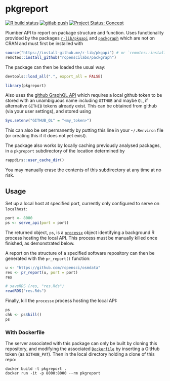 # pkgreport

<!-- badges: start -->
[![R build status](https://github.com/ropenscilabs/pkgreport/workflows/R-CMD-check/badge.svg)](https://github.com/ropenscilabs/pkgreport/actions?query=workflow%3AR-CMD-check)
[![gitlab push](https://github.com/ropenscilabs/pkgreport/workflows/push-to-gitlab/badge.svg)](https://github.com/ropenscilabs/pkgreport/actions?query=workflow%3Apush-to-gitlab)
[![Project Status: Concept](https://www.repostatus.org/badges/latest/concept.svg)](https://www.repostatus.org/#concept)
<!-- badges: end -->

Plumber API to report on package structure and function. Uses functionality
provided by the packages [`r-lib/pkgapi`](https://github.com/r-lib/pkgapi) and
[`packgraph`](https://github.com/ropenscilabs/packgraph) which are not on CRAN and
must first be installed with
```r
source("https://install-github.me/r-lib/pkgapi") # or `remotes::install_github()`
remotes::install_github("ropenscilabs/packgraph")
```

The package can then be loaded the usual way:
```r
devtools::load_all(".", export_all = FALSE)
```
```r
library(pkgreport)
```

Also uses the [github GraphQL API](https://developer.github.com/v4) which
requires a local github token to be stored with an unambiguous name including
`GITHUB` and maybe `QL`, if alternative `GITHIB` tokens already exist. This can
be obtained from github (via your user settings), and stored using
```r
Sys.setenv("GITHUB_QL" = "<my_token>")
```
This can also be set permanently by putting this line in your `~/.Renviron`
file (or creating this if it does not yet exist).

The package also works by locally caching previously analysed packages, in
a `pkgreport` subdirectory of the location determined by
```r
rappdirs::user_cache_dir()
```
You may manually erase the contents of this subdirectory at any time at no risk.


## Usage

Set up a local host at specified port, currently only configured to serve on `localhost`:

```r
port <- 8000
ps <- serve_api(port = port)
```
The returned object, `ps`, is a [`processx`](https://github.com/r-lib/processx)
object identifying a background R process hosting the local API. This process
must be manually killed once finished, as demonstrated below.

A report on the structure of a specified software repository can then be
generated with the `pr_report()` function:

```r
u <- "https://github.com/ropensci/osmdata"
res <- pr_report(u, port = port)
res
```
```r
# saveRDS (res, "res.Rds")
readRDS("res.Rds")
```


Finally, kill the `processx` process hosting the local API:
```r
ps
chk <- ps$kill()
ps
```

### With Dockerfile

The server associated with this package can only be built by cloning this
repository, and modifying the associated
[`Dockerfile`](https://github.com/ropenscilabs/pkgreport/blob/master/Dockerfile)
by inserting a GitHub token (as `GITHUB_PAT`). Then in the local directory
holding a clone of this repo:

```
docker build -t pkgreport .
docker run -it -p 8000:8000 --rm pkgreport
```
